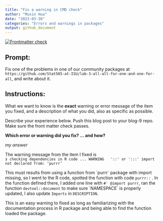 ```yaml
---
title: "Fix a warning in CMD check"
author: "Muxin Hua"
date: "2023-03-30"
categories: "Errors and warnings in packages"
output: github_document
---
```


<!-- README.md is generated from README.Rmd. Please edit that file -->

<!-- badges: start -->

[![Frontmatter check](../../actions/workflows/check-yaml.yaml/badge.svg)](../../actions/workflows/check-yaml.yaml)

<!-- badges: end -->

## Prompt:

Fix one of the problems in one of our community packages at `https://github.com/Stat585-at-ISU/lab-3-all-all-for-one-and-one-for-all`, and write about it.

## Instructions:

What we want to know is the **exact** warning or error message of the item you fixed, and a description of what you did, also as specific as possible.

Describe your experience below. Push this blog post to your blog-9 repo. Make sure the front matter check passes.

**Which error or warning did you fix? ... and how?**

*my answer*

The warning message from the item I fixed is  
`❯ checking dependencies in R code ... WARNING   '::' or ':::' import not declared from: ‘purrr’`

This must results from using a function from \`purrr\` package with import missing, so I went to the R code, spotted the function with code `purrr::` . In the function defined there, I added one line with `#' @import purrr`, ran the function `devtool::document` to make sure \`NAMESPACE\` is properly updated, I also update `Imports` in `DESCRIPTION`.

This is an easy warning to fixed as long as familiarizing with the documentation process in R package and being able to find the function loaded the package.
